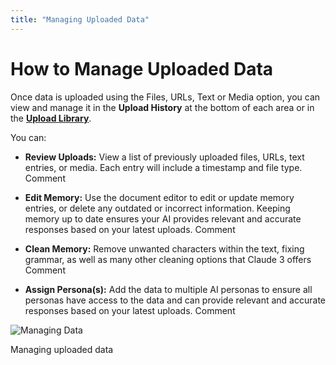 ```yaml
---
title: "Managing Uploaded Data"
---
```


# How to Manage Uploaded Data


Once data is uploaded using the Files, URLs, Text or Media option, you can view and manage it in the **Upload History** at the bottom of each area or in the [**Upload Library**](https://app.gitbook.com/o/nbVBaUyixnBYw8JgeVIt/s/dbMN7r709l6jIY1z4OHN/training-your-ai/upload-library).&#x20;

You can:

* **Review Uploads:** View a list of previously uploaded files, URLs, text entries, or media. Each entry will include a timestamp and file type.
  Comment

* **Edit Memory:** Use the document editor to edit or update memory entries, or delete any outdated or incorrect information. Keeping memory up to date ensures your AI provides relevant and accurate responses based on your latest uploads.
  Comment

* **Clean Memory:** Remove unwanted characters within the text, fixing grammar, as well as many other cleaning options that Claude 3 offers
  Comment

* **Assign Persona(s):** Add the data to multiple AI personas to ensure all personas have access to the data and can provide relevant and accurate responses based on your latest uploads.
  Comment

<img alt="Managing Data" classname="block dark:hidden" src="/images/managing-data.gif" />

Managing uploaded data
